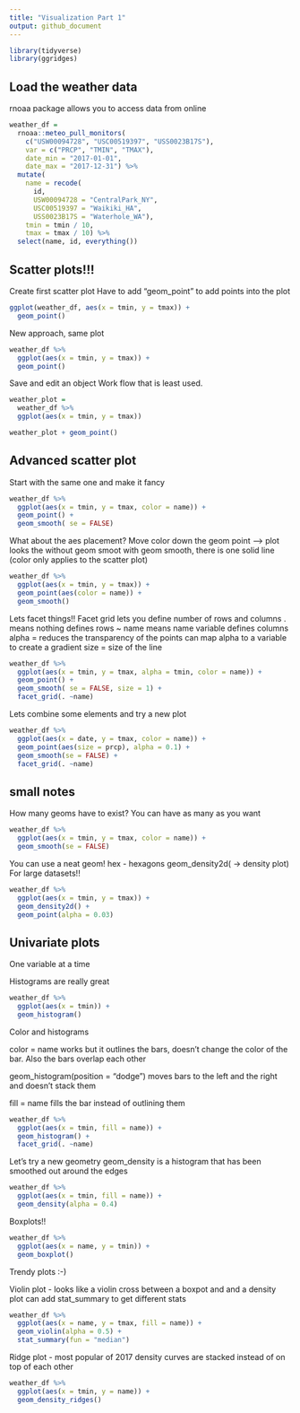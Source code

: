```yaml
---
title: "Visualization Part 1"
output: github_document
---
```

```r
library(tidyverse)
library(ggridges)
```

## Load the weather data
rnoaa package allows you to access data from online
```r
weather_df = 
  rnoaa::meteo_pull_monitors(
    c("USW00094728", "USC00519397", "USS0023B17S"),
    var = c("PRCP", "TMIN", "TMAX"), 
    date_min = "2017-01-01",
    date_max = "2017-12-31") %>%
  mutate(
    name = recode(
      id, 
      USW00094728 = "CentralPark_NY", 
      USC00519397 = "Waikiki_HA",
      USS0023B17S = "Waterhole_WA"),
    tmin = tmin / 10,
    tmax = tmax / 10) %>%
  select(name, id, everything())
```

## Scatter plots!!!

Create first scatter plot
Have to add "geom_point" to add points into the plot

```r
ggplot(weather_df, aes(x = tmin, y = tmax)) +
  geom_point()
```

New approach, same plot

```r
weather_df %>% 
  ggplot(aes(x = tmin, y = tmax)) +
  geom_point()
```

Save and edit an object
Work flow that is least used. 
```r
weather_plot = 
  weather_df %>% 
  ggplot(aes(x = tmin, y = tmax))

weather_plot + geom_point()

```

## Advanced scatter plot

Start with the same one and make it fancy

```r
weather_df %>% 
  ggplot(aes(x = tmin, y = tmax, color = name)) +
  geom_point() +
  geom_smooth( se = FALSE)
```

What about the aes placement?
Move color down the geom point --> plot looks the without geom smoot
with geom smooth, there is one solid line (color only applies to the scatter plot)
```r
weather_df %>% 
  ggplot(aes(x = tmin, y = tmax)) +
  geom_point(aes(color = name)) +
  geom_smooth()
```

Lets facet things!!
Facet grid lets you define number of rows and columns 
  . means nothing defines rows
  ~ name means name variable defines columns
alpha = reduces the transparency of the points
  can map alpha to a variable to create a gradient
size = size of the line
```r
weather_df %>% 
  ggplot(aes(x = tmin, y = tmax, alpha = tmin, color = name)) +
  geom_point() +
  geom_smooth( se = FALSE, size = 1) +
  facet_grid(. ~name)
```

Lets combine some elements and try a new plot

```r
weather_df %>% 
  ggplot(aes(x = date, y = tmax, color = name)) +
  geom_point(aes(size = prcp), alpha = 0.1) +
  geom_smooth(se = FALSE) +
  facet_grid(. ~name)
```

## small notes

How many geoms have to exist?
  You can have as many as you want 

```r
weather_df %>% 
  ggplot(aes(x = tmin, y = tmax, color = name)) +
  geom_smooth(se = FALSE)
```

You can use a neat geom!
  hex - hexagons
  geom_density2d( -> density plot)
  For large datasets!!
```r
weather_df %>% 
  ggplot(aes(x = tmin, y = tmax)) +
  geom_density2d() +
  geom_point(alpha = 0.03)
```

## Univariate plots

One variable at a time

Histograms are really great

```r
weather_df %>% 
  ggplot(aes(x = tmin)) +
  geom_histogram()
```

Color and histograms

color = name works but it outlines the bars, doesn't change the color of the bar. Also the bars overlap each other

geom_histogram(position = "dodge") moves bars to the left and the right and doesn't stack them

fill = name fills the bar instead of outlining them

```r
weather_df %>% 
  ggplot(aes(x = tmin, fill = name)) +
  geom_histogram() +
  facet_grid(. ~name)
```

Let's try a new geometry
  geom_density is a histogram that has been smoothed out around the edges

```r
weather_df %>% 
  ggplot(aes(x = tmin, fill = name)) +
  geom_density(alpha = 0.4) 
```

Boxplots!!

```r
weather_df %>% 
  ggplot(aes(x = name, y = tmin)) +
  geom_boxplot()
```

Trendy plots :-)

Violin plot - looks like a violin
  cross between a boxpot and and a density plot
  can add stat_summary to get different stats
```r
weather_df %>% 
  ggplot(aes(x = name, y = tmax, fill = name)) + 
  geom_violin(alpha = 0.5) +
  stat_summary(fun = "median")
```

Ridge plot - most popular of 2017
  density curves are stacked instead of on top of each other
```r
weather_df %>% 
  ggplot(aes(x = tmin, y = name)) +
  geom_density_ridges()
```


